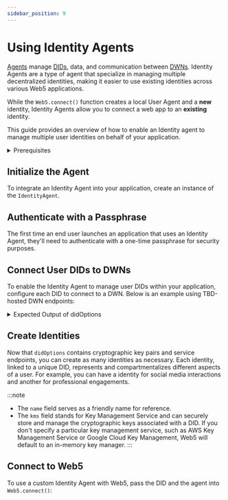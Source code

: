 ```yaml
---
sidebar_position: 9
---
```



# Using Identity Agents

[Agents](https://developer.tbd.website/docs/web5/learn/agents/) manage [DIDs](https://developer.tbd.website/docs/web5/learn/decentralized-identifiers), data, and communication between [DWNs](https://developer.tbd.website/docs/web5/learn/decentralized-web-nodes). Identity Agents are a type of agent that specialize in managing multiple decentralized identities, making it easier to use existing identities across various Web5 applications.

While the `Web5.connect()` function creates a local User Agent and a **new** identity, Identity Agents allow you to connect a web app to an **existing** identity.

This guide provides an overview of how to enable an Identity agent to manage multiple user identities on behalf of your application.

<details>
<summary>Prerequisites</summary>

**Install the following packages**

```bash
npm i @web5/dids @web5/identity-agent @web5/api
```

**Import the following modules**
    
```js
import { DidIonMethod } from '@web5/dids';
import { IdentityAgent } from '@web5/identity-agent';
import { Web5, getTechPreviewDwnEndpoints } from '@web5/api';
```
    
</details>

## Initialize the Agent
To integrate an Identity Agent into your application, create an instance of the `IdentityAgent`.

<CodeSnippet functionName="createIdentityAgent" />

## Authenticate with a Passphrase

The first time an end user launches an application that uses an Identity Agent, they'll need to authenticate with a one-time passphrase for security purposes. 
<CodeSnippet functionName="authenticateIdentityAgent" />

## Connect User DIDs to DWNs
To enable the Identity Agent to manage user DIDs within your application, configure each DID to connect to a DWN. Below is an example using TBD-hosted DWN endpoints:

<CodeSnippet functionName="getDwnEndpoints" />


<details>
<summary>Expected Output of didOptions</summary>

```js
{
  keySet: { verificationMethodKeys: [ [Object], [Object] ] },
  services: [
    {
      id: '#dwn',
      serviceEndpoint: [Object],
      type: 'DecentralizedWebNode'
    }
  ]
}
```
    
</details>

## Create Identities
Now that `didOptions` contains cryptographic key pairs and service endpoints, you can create as many identities as necessary. Each identity, linked to a unique DID, represents and compartmentalizes different aspects of a user. For example, you can have a identity for social media interactions and another for professional engagements.

<CodeSnippet functionName="createSocialMediaIdentity" />

<CodeSnippet functionName="createCareerIdentity" />


:::note
* The `name` field serves as a friendly name for reference. 
* The `kms` field stands for Key Management Service and can securely store and manage the cryptographic keys associated with a DID. If you don't specify a particular key management service, such as AWS Key Management Service or Google Cloud Key Management, Web5 will default to an in-memory key manager.
:::

## Connect to Web5
To use a custom Identity Agent with Web5, pass the DID and the agent into `Web5.connect()`:

<CodeSnippet functionName="connectIdentityToWeb5" />

